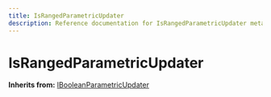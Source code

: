```yaml
---
title: IsRangedParametricUpdater
description: Reference documentation for IsRangedParametricUpdater meta class
---
```



# IsRangedParametricUpdater

**Inherits from:** [IBooleanParametricUpdater](/classes/ibooleanparametricupdater)

<ClassDetails file="/db/classes/IsRangedParametricUpdater.fdb4928a46be.json" />

